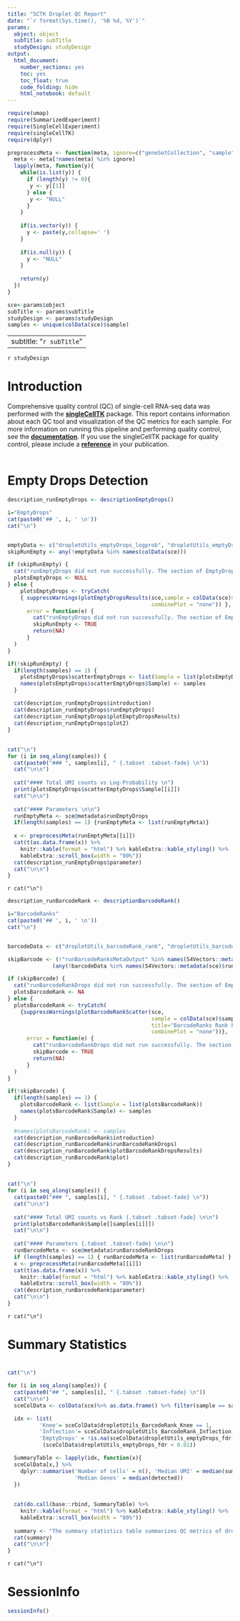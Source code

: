```yaml
---
title: "SCTK Droplet QC Report"
date: "`r format(Sys.time(), '%B %d, %Y')`"
params: 
  object: object
  subTitle: subTitle
  studyDesign: studyDesign
output:
  html_document:
    number_sections: yes
    toc: yes
    toc_float: true
    code_folding: hide
    html_notebook: default
---
```


```r
require(umap)
require(SummarizedExperiment)
require(SingleCellExperiment)
require(singleCellTK)
require(dplyr)

preprocessMeta <- function(meta, ignore=c("geneSetCollection", "sample")){
  meta <- meta[!names(meta) %in% ignore]
  lapply(meta, function(y){
    while(is.list(y)) {
      if (length(y) != 0){
       y <- y[[1]]  
      } else {
       y <- "NULL"
      }
    }
      
    if(is.vector(y)) {
      y <- paste(y,collapse=' ')
    }
      
    if(is.null(y)) {
      y <- "NULL"
    }
      
    return(y)
  })
}
```

```r
sce<-params$object
subTitle <- params$subTitle
studyDesign <- params$studyDesign
samples <- unique(colData(sce)$sample)
```

---
subtitle: "`r subTitle`"
---

`r studyDesign`
<br />

# Introduction
Comprehensive quality control (QC) of single-cell RNA-seq data was performed with the [**singleCellTK**](https://github.com/compbiomed/singleCellTK/tree/sctk_qc_1.7.6) package. This report contains information about each QC tool and visualization of the QC metrics for each sample. For more information on running this pipeline and performing quality control, see the [**documentation**](https://github.com/compbiomed/singleCellTK/blob/devel/exec/SCTK_runQC_Documentation2.md). If you use the singleCellTK package for quality control, please include a [**reference**](https://www.biorxiv.org/content/10.1101/329755v1.article-info) in your publication.
<br />
<br />


# Empty Drops Detection
```r
description_runEmptyDrops <- descriptionEmptyDrops()
```

```r
i="EmptyDrops"
cat(paste0('## ', i, ' \n'))
cat("\n")


emptyData <- c("dropletUtils_emptyDrops_logprob", "dropletUtils_emptyDrops_total")
skipRunEmpty <- any(!emptyData %in% names(colData(sce)))

if (skipRunEmpty) {
  cat("runEmptyDrops did not run successfully. The section of EmptyDrops is skipped")
  plotsEmptyDrops <- NULL
} else {
    plotsEmptyDrops <- tryCatch(
    { suppressWarnings(plotEmptyDropsResults(sce,sample = colData(sce)$sample,
                                             combinePlot = "none")) },
      error = function(e) {
        cat("runEmptyDrops did not run successfully. The section of EmptyDrops is skipped")
        skipRunEmpty <- TRUE
        return(NA)
      }
  )
}

if(!skipRunEmpty) {
  if(length(samples) == 1) {
    plotsEmptyDrops$scatterEmptyDrops <- list(Sample = list(plotsEmptyDrops$scatterEmptyDrops))
    names(plotsEmptyDrops$scatterEmptyDrops$Sample) <- samples
  }

  cat(description_runEmptyDrops$introduction)
  cat(description_runEmptyDrops$runEmptyDrops)
  cat(description_runEmptyDrops$plotEmptyDropsResults)
  cat(description_runEmptyDrops$plot2)
}

```


## {.unlisted .unnumbered .toc-ignore .tabset .tabset-fade}
```r
cat("\n")
for (i in seq_along(samples)) {
  cat(paste0("### ", samples[i], " {.tabset .tabset-fade} \n"))
  cat("\n\n")
  
  cat("#### Total UMI counts vs Log-Probability \n")
  print(plotsEmptyDrops$scatterEmptyDrops$Sample[[i]])
  cat("\n\n")
  
  cat("#### Parameters \n\n")
  runEmptyMeta <- sce@metadata$runEmptyDrops
  if(length(samples) == 1) {runEmptyMeta <- list(runEmptyMeta)}
  
  x <- preprocessMeta(runEmptyMeta[[i]])
  cat(t(as.data.frame(x)) %>%
    knitr::kable(format = "html") %>% kableExtra::kable_styling() %>%
    kableExtra::scroll_box(width = "80%"))
  cat(description_runEmptyDrops$parameter)
  cat("\n\n")
}
```
`r cat("\n")`




```r
description_runBarcodeRank <- descriptionBarcodeRank()
```

```r
i="BarcodeRanks"
cat(paste0('## ', i, ' \n'))
cat("\n")


barcodeData <- c("dropletUtils_barcodeRank_rank", "dropletUtils_barcodeRank_total", "dropletUtils_barcodeRank_knee", "dropletUtils_barcodeRank_inflection", "sample", "dropletUtils_barcodeRank_fitted")

skipBarcode <- (!"runBarcodeRanksMetaOutput" %in% names(S4Vectors::metadata(sce))) || 
              (any(!barcodeData %in% names(S4Vectors::metadata(sce)$runBarcodeRanksMetaOutput[[1]])))

if (skipBarcode) {
  cat("runBarcodeRankDrops did not run successfully. The section of EmptyDrops is skipped")
  plotsBarcodeRank <- NA
} else {
  plotsBarcodeRank <- tryCatch(
    {suppressWarnings(plotBarcodeRankScatter(sce,
                                             sample = colData(sce)$sample,
                                             title="BarcodeRanks Rank Plot",
                                             combinePlot = "none"))},
      error = function(e) {
        cat("runBarcodeRankDrops did not run successfully. The section of EmptyDrops is skipped")
        skipBarcode <- TRUE
        return(NA)
      }
  )
}

if(!skipBarcode) {
  if(length(samples) == 1) {
    plotsBarcodeRank <- list(Sample = list(plotsBarcodeRank))
    names(plotsBarcodeRank$Sample) <- samples
  }
  
  #names(plotsBarcodeRank) <- samples
  cat(description_runBarcodeRank$introduction)
  cat(description_runBarcodeRank$runBarcodeRankDrops)
  cat(description_runBarcodeRank$plotBarcodeRankDropsResults)
  cat(description_runBarcodeRank$plot)
}
```


## {.unlisted .unnumbered .toc-ignore .tabset .tabset-fade}
```r
cat("\n")
for (i in seq_along(samples)) {
  cat(paste0("### ", samples[i], " {.tabset .tabset-fade} \n"))
  cat("\n\n")
  
  cat("#### Total UMI counts vs Rank {.tabset .tabset-fade} \n\n")
  print(plotsBarcodeRank$Sample[[samples[i]]])
  cat("\n\n")
  
  cat("#### Parameters {.tabset .tabset-fade} \n\n")
  runBarcodeMeta <- sce@metadata$runBarcodeRankDrops
  if (length(samples) == 1) { runBarcodeMeta <- list(runBarcodeMeta) }
  x <- preprocessMeta(runBarcodeMeta[[i]])
  cat(t(as.data.frame(x)) %>%
    knitr::kable(format = "html") %>% kableExtra::kable_styling() %>%
    kableExtra::scroll_box(width = "80%"))
  cat(description_runBarcodeRank$parameter)
  cat("\n\n")  
}
```
`r cat("\n")`

# Summary Statistics {.tabset .tabset-fade}
# {.unlisted .unnumbered .toc-ignore .tabset .tabset-fade}
```r
cat("\n")

for (i in seq_along(samples)) {
  cat(paste0("## ", samples[i], " {.tabset .tabset-fade} \n"))
  cat("\n\n")
  sceColData <- colData(sce)%>% as.data.frame() %>% filter(sample == samples[i])

  idx <- list(
          'Knee'= sceColData$dropletUtils_BarcodeRank_Knee == 1,
          'Inflection'= sceColData$dropletUtils_BarcodeRank_Inflection == 1, 
          'EmptyDrops' = !is.na(sceColData$dropletUtils_emptyDrops_fdr) &
           (sceColData$dropletUtils_emptyDrops_fdr < 0.01))

  SummaryTable <- lapply(idx, function(x){
  sceColData[x,] %>% 
    dplyr::summarise('Number of cells' = n(), 'Median UMI' = median(sum), 
                     'Median Genes' = median(detected))
  })
  
    
  cat(do.call(base::rbind, SummaryTable) %>% 
    knitr::kable(format = "html") %>% kableExtra::kable_styling() %>%
    kableExtra::scroll_box(width = "80%"))
    
  summary <- "The summary statistics table summarizes QC metrics of droplets that passed different cell detection cutoff. Here it summarizes number of cells passing the cutoff, median of UMI count and median of genes detected per cell."
  cat(summary)
  cat("\n\n") 
}
```
`r cat("\n")`

# SessionInfo
```r
sessionInfo()
```
